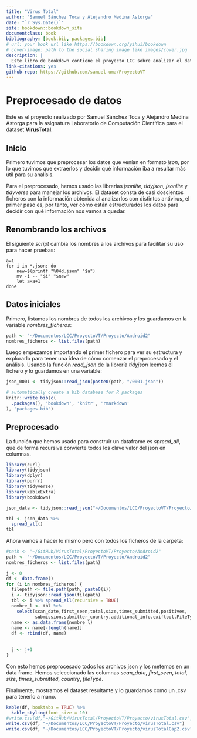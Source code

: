 ```yaml
--- 
title: "Virus Total"
author: "Samuel Sánchez Toca y Alejandro Medina Astorga"
date: "`r Sys.Date()`"
site: bookdown::bookdown_site
documentclass: book
bibliography: [book.bib, packages.bib]
# url: your book url like https://bookdown.org/yihui/bookdown
# cover-image: path to the social sharing image like images/cover.jpg
description: |
  Este libro de bookdown contiene el proyecto LCC sobre analizar el dataset de VirusTotal.
link-citations: yes
github-repo: https://github.com/samuel-uma/ProyectoVT
---
```


# Preprocesado de datos

Este es el proyecto realizado por Samuel Sánchez Toca y Alejandro Medina Astorga para la asignatura Laboratorio de Computación Científica para el dataset **VirusTotal**.

## Inicio 

Primero tuvimos que preprocesar los datos que venían en formato *json*, por lo que tuvimos que extraerlos y decidir qué información iba a resultar más útil para su analisis.

Para el preprocesado, hemos usado las librerías *jsonlite, tidyjson, jsonlite* y *tidyverse* para manejar los archivos. El dataset consta de casi doscientos ficheros con la información obtenida al analizarlos con distintos antivirus, el primer paso es, por tanto, ver cómo están estructurados los datos para decidir con qué información nos vamos a quedar.

## Renombrando los archivos

El siguiente *script* cambia los nombres a los archivos para facilitar su uso para hacer pruebas:

```
a=1
for i in *.json; do
	new=$(printf "%04d.json" "$a")
	mv -i -- "$i" "$new"
	let a=a+1
done

```

## Datos iniciales

Primero, listamos los nombres de todos los archivos y los guardamos en la variable *nombres_ficheros*:

```r
path <- "~/Documentos/LCC/ProyectoVT/Proyecto/Android2"
nombres_ficheros <- list.files(path)
```


Luego empezamos importando el primer fichero para ver su estructura y explorarlo para tener una idea de cómo comenzar el preprocesado y el análisis. Usando la función *read_json* de la librería *tidyjson* leemos el fichero y lo guardamos en una variable:

```r
json_0001 <- tidyjson::read_json(paste0(path, "/0001.json"))
```


```r
# automatically create a bib database for R packages
knitr::write_bib(c(
  .packages(), 'bookdown', 'knitr', 'rmarkdown'
), 'packages.bib')
```

## Preprocesado

La función que hemos usado para construir un dataframe es *spread_all*, que de forma recursiva convierte todos los clave valor del json en columnas.
```r
library(curl)
library(tidyjson)
library(dplyr)
library(purrr)
library(tidyverse)
library(kableExtra)
library(bookdown)

json_data <- tidyjson::read_json("~/Documentos/LCC/ProyectoVT/Proyecto/Android2/0001.json")

tbl <- json_data %>%
  spread_all()
tbl
```


Ahora vamos a hacer lo mismo pero con todos los ficheros de la carpeta:

```r
#path <- "~/GitHub/VirusTotal/ProyectoVT/Proyecto/Android2"
path <- "~/Documentos/LCC/ProyectoVT/Proyecto/Android2"
nombres_ficheros <- list.files(path)

j <- 0
df <- data.frame()
for (i in nombres_ficheros) {
  filepath <- file.path(path, paste0(i))
  i <- tidyjson::read_json(filepath)
  tbl <- i %>% spread_all(recursive = TRUE)
  nombre_l <- tbl %>%
    select(scan_date,first_seen,total,size,times_submitted,positives,
           submission.submitter_country,additional_info.exiftool.FileType)
  name <- as.data.frame(nombre_l)
  name <- name[-length(name)]
  df <- rbind(df, name)
  
  
  j <- j+1
}

```


Con esto hemos preprocesado todos los archivos json y los metemos en un data frame. Hemos seleccionado
las columnas *scan_date*, *first_seen*, *total*, *size*, *times_submitted*, *country*, *fileType*.


Finalmente, mostramos el dataset resultante y lo guardamos como un .csv para tenerlo a mano. 

```r

kable(df, booktabs = TRUE) %>%
  kable_styling(font_size = 10)
#write.csv(df,"~/GitHub/VirusTotal/ProyectoVT/Proyecto/virusTotal.csv", row.names = FALSE)## Importar dataset
write.csv(df, "~/Documentos/LCC/ProyectoVT/Proyecto/virusTotal.csv")
write.csv(df, "~/Documentos/LCC/ProyectoVT/Proyecto/virusTotalCap2.csv")
```

